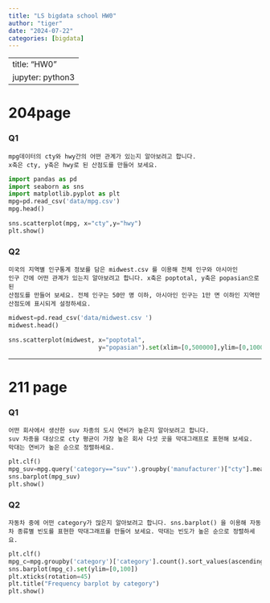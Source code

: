 ```yaml
---
title: "LS bigdata school HW0"
author: "tiger"
date: "2024-07-22"
categories: [bigdata]
---
```


---
title: "HW0"
jupyter: python3
---
# 204page
### Q1
    mpg데이터의 cty와 hwy간의 어떤 관계가 있는지 알아보려고 합니다. 
    x축은 cty, y축은 hwy로 된 산점도를 만들어 보세요.
    
```python
import pandas as pd
import seaborn as sns
import matplotlib.pyplot as plt
mpg=pd.read_csv('data/mpg.csv')
mpg.head()
```


```python
sns.scatterplot(mpg, x="cty",y="hwy")
plt.show()
```

### Q2
    미국의 지역별 인구통계 정보를 담은 midwest.csv 를 이용해 전체 인구와 아시아인 
    인구 간에 어떤 관계가 있는지 알아보려고 합니다. x축은 poptotal, y축은 popasian으로 된 
    산점도를 만들어 보세요. 전체 인구는 50만 명 이하, 아시아인 인구는 1만 면 이하인 지역만 
    산점도에 표시되게 설정하세요. 

```python
midwest=pd.read_csv('data/midwest.csv ')
midwest.head()
```

```python
sns.scatterplot(midwest, x="poptotal", 
                         y="popasian").set(xlim=[0,500000],ylim=[0,10000])
```

***
# 211 page
### Q1
    어떤 회사에서 생산한 suv 차종의 도시 연비가 높은지 알아보려고 합니다. 
    suv 차종을 대상으로 cty 평균이 가장 높은 회사 다섯 곳을 막대그래프로 표현해 보세요. 
    막대는 연비가 높은 순으로 정렬하세요. 
```python
plt.clf()
mpg_suv=mpg.query('category=="suv"').groupby('manufacturer')["cty"].mean().sort_values(ascending=False).head()
sns.barplot(mpg_suv)
plt.show()
```

### Q2
    자동차 중에 어떤 category가 많은지 알아보려고 합니다. sns.barplot() 을 이용해 자동차 종류별 빈도를 표현한 막대그래프를 만들어 보세요. 막대는 빈도가 높은 순으로 정렬하세요. 
```python
plt.clf()
mpg_c=mpg.groupby('category')['category'].count().sort_values(ascending=False)
sns.barplot(mpg_c).set(ylim=[0,100])
plt.xticks(rotation=45)
plt.title("Frequency barplot by category")
plt.show()
```
    
